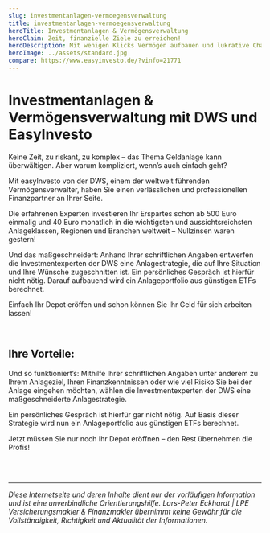 ```yaml
---
slug: investmentanlagen-vermoegensverwaltung
title: investmentanlagen-vermoegensverwaltung
heroTitle: Investmentanlagen & Vermögensverwaltung
heroClaim: Zeit, finanzielle Ziele zu erreichen!
heroDescription: Mit wenigen Klicks Vermögen aufbauen und lukrative Chancen an den globalen Finanzmärkten nutzen? easyInvesto macht’s möglich. Mit der digitalen Vermögensverwaltung legen Sie Ihre Ersparnisse einfach, kostengünstig und rentabel an.
heroImage: ../assets/standard.jpg
compare: https://www.easyinvesto.de/?vinfo=21771
---
```


# Investmentanlagen & Vermögensverwaltung mit DWS und EasyInvesto 

Keine Zeit, zu riskant, zu komplex – das Thema Geldanlage kann überwältigen. Aber warum kompliziert, wenn’s auch einfach geht?

Mit easyInvesto von der DWS, einem der weltweit führenden Vermögensverwalter, haben Sie einen verlässlichen und professionellen Finanzpartner an Ihrer Seite. 

Die erfahrenen Experten investieren Ihr Erspartes schon ab 500 Euro einmalig und 40 Euro monatlich in die wichtigsten und aussichtsreichsten Anlageklassen, Regionen und Branchen weltweit – Nullzinsen waren gestern!

Und das maßgeschneidert: Anhand Ihrer schriftlichen Angaben entwerfen die Investmentexperten der DWS eine Anlagestrategie, die auf Ihre Situation und Ihre Wünsche zugeschnitten ist. Ein persönliches Gespräch ist hierfür nicht nötig. Darauf aufbauend wird ein Anlageportfolio aus günstigen ETFs berechnet. 

Einfach <Link to="https://www.easyinvesto.de/?vinfo=21771">Ihr Depot eröffen</Link> und schon können Sie Ihr Geld für sich arbeiten lassen!

<br />

## Ihre Vorteile:

<ExamplesBox>
	<Example title="Professionelle, fondbasierte Vermögensverwaltung mit langjähriger Erfahrung - kostengünstig dank ETFs!" number="01">
	</Example>
    <Example title="Einfache und übersichtliche Auswahl Ihrer individuelle Anlagestrategie mit weltweit investierter Geldanlage!" number="02">
	</Example>
    <Example title="Depoteröffnung bereits ab nur 50 Euro monatlich und nur 400 Euro Einmalanlage möglich - komplett online! " number="03">
	</Example>
</ExamplesBox>

Und so funktioniert’s: Mithilfe Ihrer schriftlichen Angaben unter anderem zu Ihrem Anlageziel, Ihren Finanzkenntnissen oder wie viel Risiko Sie bei der Anlage eingehen möchten, wählen die Investmentexperten der DWS eine maßgeschneiderte Anlagestrategie. 

Ein persönliches Gespräch ist hierfür gar nicht nötig. Auf Basis dieser Strategie wird nun ein Anlageportfolio aus günstigen ETFs berechnet. 

Jetzt müssen Sie nur noch <Link to="https://www.easyinvesto.de/?vinfo=21771">Ihr Depot eröffnen</Link> – den Rest übernehmen die Profis!

<br />
<br />

<ContactAndCompareBox />
<ProvenExpert />

---

_Diese Internetseite und deren Inhalte dient nur der vorläufigen Information und ist eine unverbindliche Orientierungshilfe. Lars-Peter Eckhardt | LPE Versicherungsmakler & Finanzmakler übernimmt keine Gewähr für die Vollständigkeit,
Richtigkeit und Aktualität der Informationen._